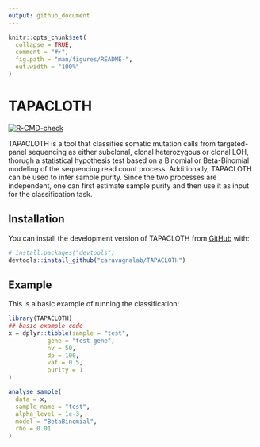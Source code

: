 ```yaml
---
output: github_document
---
```


<!-- README.md is generated from README.Rmd. Please edit that file -->

```r
knitr::opts_chunk$set(
  collapse = TRUE,
  comment = "#>",
  fig.path = "man/figures/README-",
  out.width = "100%"
)
```

# TAPACLOTH

<!-- badges: start -->
[![R-CMD-check](https://github.com/caravagnalab/TAPACLOTH/actions/workflows/R-CMD-check.yaml/badge.svg)](https://github.com/caravagnalab/TAPACLOTH/actions/workflows/R-CMD-check.yaml)
<!-- badges: end -->

TAPACLOTH is a tool that classifies somatic mutation calls from
    targeted-panel sequencing as either subclonal, clonal heterozygous or clonal 
    LOH, thorugh a statistical hypothesis test based on a Binomial or Beta-Binomial 
    modeling of the sequencing read count process. Additionally, 
    TAPACLOTH can be used to infer sample purity. 
    Since the two processes are independent, one can first estimate sample purity
    and then use it as input for the classification task.

## Installation

You can install the development version of TAPACLOTH from [GitHub](https://github.com/) with:

``` r
# install.packages("devtools")
devtools::install_github("caravagnalab/TAPACLOTH")
```

## Example

This is a basic example of running the classification:

```r
library(TAPACLOTH)
## basic example code
x = dplyr::tibble(sample = "test",
           gene = "test gene",
           nv = 50,
           dp = 100,
           vaf = 0.5,
           purity = 1
)

analyse_sample(
  data = x,
  sample_name = "test",
  alpha_level = 1e-3,
  model = "BetaBinomial",
  rho = 0.01
)
```
